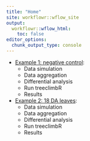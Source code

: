 ```yaml
---
title: "Home"
site: workflowr::wflow_site
output:
  workflowr::wflow_html:
    toc: false
editor_options:
  chunk_output_type: console
---
```


- [Example 1: negative control](toy_negative.html):
    - Data simulation
    - Data aggregation
    - Differential analysis
    - Run treeclimbR
    - Results
    
- [Example 2: 18 DA leaves](toy_signal.html):
    - Data simulation
    - Data aggregation
    - Differential analysis
    - Run treeclimbR
    - Results
